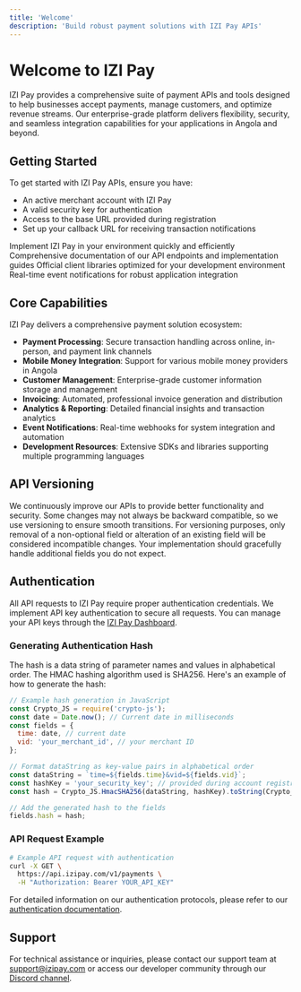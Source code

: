 ```yaml
---
title: 'Welcome'
description: 'Build robust payment solutions with IZI Pay APIs'
---
```


# Welcome to IZI Pay

IZI Pay provides a comprehensive suite of payment APIs and tools designed to help businesses accept payments, manage customers, and optimize revenue streams. Our enterprise-grade platform delivers flexibility, security, and seamless integration capabilities for your applications in Angola and beyond.

## Getting Started

To get started with IZI Pay APIs, ensure you have:

- An active merchant account with IZI Pay
- A valid security key for authentication
- Access to the base URL provided during registration
- Set up your callback URL for receiving transaction notifications

<CardGroup cols={2}>
  <Card title="Quickstart" icon="bolt" href="/quickstart">
    Implement IZI Pay in your environment quickly and efficiently
  </Card>
  <Card title="API Reference" icon="code" href="/api-reference/overview">
    Comprehensive documentation of our API endpoints and implementation guides
  </Card>
  <Card title="SDKs & Libraries" icon="book" href="/sdks/overview">
    Official client libraries optimized for your development environment
  </Card>
  <Card title="Webhooks" icon="webhook" href="/webhooks/overview">
    Real-time event notifications for robust application integration
  </Card>
</CardGroup>

## Core Capabilities

IZI Pay delivers a comprehensive payment solution ecosystem:

- **Payment Processing**: Secure transaction handling across online, in-person, and payment link channels
- **Mobile Money Integration**: Support for various mobile money providers in Angola
- **Customer Management**: Enterprise-grade customer information storage and management
- **Invoicing**: Automated, professional invoice generation and distribution
- **Analytics & Reporting**: Detailed financial insights and transaction analytics
- **Event Notifications**: Real-time webhooks for system integration and automation
- **Development Resources**: Extensive SDKs and libraries supporting multiple programming languages

## API Versioning

We continuously improve our APIs to provide better functionality and security. Some changes may not always be backward compatible, so we use versioning to ensure smooth transitions. For versioning purposes, only removal of a non-optional field or alteration of an existing field will be considered incompatible changes. Your implementation should gracefully handle additional fields you do not expect.

## Authentication

All API requests to IZI Pay require proper authentication credentials. We implement API key authentication to secure all requests. You can manage your API keys through the [IZI Pay Dashboard](https://app.izipay.com).

### Generating Authentication Hash

The hash is a data string of parameter names and values in alphabetical order. The HMAC hashing algorithm used is SHA256. Here's an example of how to generate the hash:

```javascript
// Example hash generation in JavaScript
const Crypto_JS = require('crypto-js');
const date = Date.now(); // Current date in milliseconds
const fields = {
  time: date, // current date
  vid: 'your_merchant_id', // your merchant ID
};

// Format dataString as key-value pairs in alphabetical order
const dataString = `time=${fields.time}&vid=${fields.vid}`;
const hashKey = 'your_security_key'; // provided during account registration
const hash = Crypto_JS.HmacSHA256(dataString, hashKey).toString(Crypto_JS.enc.Hex);

// Add the generated hash to the fields
fields.hash = hash;
```

### API Request Example

```bash
# Example API request with authentication
curl -X GET \
  https://api.izipay.com/v1/payments \
  -H "Authorization: Bearer YOUR_API_KEY"
```

For detailed information on our authentication protocols, please refer to our [authentication documentation](/authentication).

## Support

For technical assistance or inquiries, please contact our support team at [support@izipay.com](mailto:support@izipay.com) or access our developer community through our [Discord channel](https://discord.gg/izipay). 